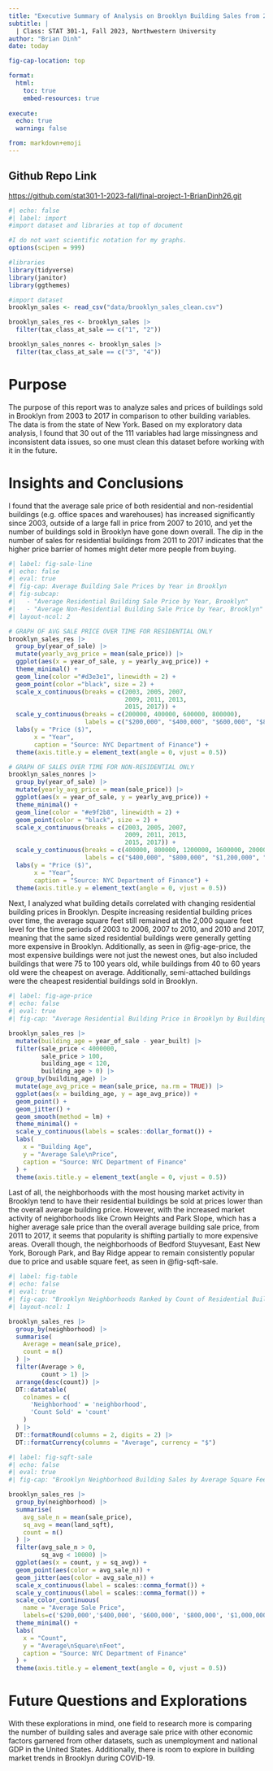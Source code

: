 ```yaml
---
title: "Executive Summary of Analysis on Brooklyn Building Sales from 2003 to 2017"
subtitle: |
  | Class: STAT 301-1, Fall 2023, Northwestern University
author: "Brian Dinh"
date: today

fig-cap-location: top

format:
  html:
    toc: true
    embed-resources: true
    
execute:
  echo: true
  warning: false

from: markdown+emoji 
---
```


::: {.callout-tip icon="false"}
## Github Repo Link

<https://github.com/stat301-1-2023-fall/final-project-1-BrianDinh26.git>
:::


```r
#| echo: false
#| label: import
#import dataset and libraries at top of document

#I do not want scientific notation for my graphs.
options(scipen = 999)

#libraries
library(tidyverse)
library(janitor)
library(ggthemes)

#import dataset
brooklyn_sales <- read_csv("data/brooklyn_sales_clean.csv")

brooklyn_sales_res <- brooklyn_sales |> 
  filter(tax_class_at_sale == c("1", "2"))

brooklyn_sales_nonres <- brooklyn_sales |> 
  filter(tax_class_at_sale == c("3", "4"))
```
# Purpose  
  The purpose of this report was to analyze sales and prices of buildings sold in Brooklyn from 2003 to 2017 in comparison to other building variables. The data is from the state of New York. Based on my exploratory data analysis, I found that 30 out of the 111 variables had large missingness and inconsistent data issues, so one must clean this dataset before working with it in the future.

# Insights and Conclusions
  I found that the average sale price of both residential and non-residential buildings (e.g. office spaces and warehouses) has increased significantly since 2003, outside of a large fall in price from 2007 to 2010, and yet the number of buildings sold in Brooklyn have gone down overall. The dip in the number of sales for residential buildings from 2011 to 2017 indicates that the higher price barrier of homes might deter more people from buying. 

```r
#| label: fig-sale-line
#| echo: false
#| eval: true
#| fig-cap: Average Building Sale Prices by Year in Brooklyn
#| fig-subcap:
#|   - "Average Residential Building Sale Price by Year, Brooklyn"
#|   - "Average Non-Residential Building Sale Price by Year, Brooklyn"
#| layout-ncol: 2

# GRAPH OF AVG SALE PRICE OVER TIME FOR RESIDENTIAL ONLY
brooklyn_sales_res |> 
  group_by(year_of_sale) |> 
  mutate(yearly_avg_price = mean(sale_price)) |> 
  ggplot(aes(x = year_of_sale, y = yearly_avg_price)) +
  theme_minimal() + 
  geom_line(color ="#d3e3e1", linewidth = 2) +
  geom_point(color ="black", size = 2) +
  scale_x_continuous(breaks = c(2003, 2005, 2007,
                                2009, 2011, 2013,
                                2015, 2017)) + 
  scale_y_continuous(breaks = c(200000, 400000, 600000, 800000),
                     labels = c("$200,000", "$400,000", "$600,000", "$800,000")) +
  labs(y = "Price ($)",
       x = "Year",
       caption = "Source: NYC Department of Finance") +
  theme(axis.title.y = element_text(angle = 0, vjust = 0.5))

# GRAPH OF SALES OVER TIME FOR NON-RESIDENTIAL ONLY
brooklyn_sales_nonres |> 
  group_by(year_of_sale) |> 
  mutate(yearly_avg_price = mean(sale_price)) |> 
  ggplot(aes(x = year_of_sale, y = yearly_avg_price)) +
  theme_minimal() +
  geom_line(color = "#e9f2b8", linewidth = 2) +
  geom_point(color = "black", size = 2) +
  scale_x_continuous(breaks = c(2003, 2005, 2007,
                                2009, 2011, 2013,
                                2015, 2017)) + 
  scale_y_continuous(breaks = c(400000, 800000, 1200000, 1600000, 2000000),
                     labels = c("$400,000", "$800,000", "$1,200,000", "$1,600,000", "2,000,000")) +
  labs(y = "Price ($)",
       x = "Year",
       caption = "Source: NYC Department of Finance") +
  theme(axis.title.y = element_text(angle = 0, vjust = 0.5))
```

  Next, I analyzed what building details correlated with changing residential building prices in Brooklyn. Despite increasing residential building prices over time, the average square feet still remained at the 2,000 square feet level for the time periods of 2003 to 2006, 2007 to 2010, and 2010 and 2017, meaning that the same sized residential buildings were generally getting more expensive in Brooklyn. Additionally, as seen in @fig-age-price, the most expensive buildings were not just the newest ones, but also included buildings that were 75 to 100 years old, while buildings from 40 to 60 years old were the cheapest on average. Additionally, semi-attached buildings were the cheapest residential buildings sold in Brooklyn.

```r
#| label: fig-age-price
#| echo: false
#| eval: true
#| fig-cap: "Average Residential Building Price in Brooklyn by Building Age"

brooklyn_sales_res |> 
  mutate(building_age = year_of_sale - year_built) |> 
  filter(sale_price < 4000000,
         sale_price > 100,
         building_age < 120,
         building_age > 0) |> 
  group_by(building_age) |> 
  mutate(age_avg_price = mean(sale_price, na.rm = TRUE)) |> 
  ggplot(aes(x = building_age, y = age_avg_price)) +
  geom_point() +
  geom_jitter() +
  geom_smooth(method = lm) +
  theme_minimal() +
  scale_y_continuous(labels = scales::dollar_format()) +
  labs(
    x = "Building Age",
    y = "Average Sale\nPrice",
    caption = "Source: NYC Department of Finance"
  ) +
  theme(axis.title.y = element_text(angle = 0, vjust = 0.5))
```


  Last of all, the neighborhoods with the most housing market activity in Brooklyn tend to have their residential buildings be sold at prices lower than the overall average building price. However, with the increased market activity of neighborhoods like Crown Heights and Park Slope, which has a higher average sale price than the overall average building sale price, from 2011 to 2017, it seems that popularity is shifting partially to more expensive areas. Overall though, the neighborhoods of Bedford Stuyvesant, East New York, Borough Park, and Bay Ridge appear to remain consistently popular due to price and usable square feet, as seen in @fig-sqft-sale.
```r
#| label: fig-table
#| echo: false
#| eval: true
#| fig-cap: "Brooklyn Neighborhoods Ranked by Count of Residential Buildings Sold, 2003-2017"
#| layout-ncol: 1

brooklyn_sales_res |> 
  group_by(neighborhood) |> 
  summarise(
    Average = mean(sale_price),
    count = n()
  ) |> 
  filter(Average > 0,
         count > 1) |> 
  arrange(desc(count)) |> 
  DT::datatable(
    colnames = c(
      'Neighborhood' = 'neighborhood',
      'Count Sold' = 'count'
    )
  ) |> 
  DT::formatRound(columns = 2, digits = 2) |> 
  DT::formatCurrency(columns = "Average", currency = "$")
```

```r
#| label: fig-sqft-sale
#| echo: false
#| eval: true
#| fig-cap: "Brooklyn Neighborhood Building Sales by Average Square Feet and Average Sale Price"

brooklyn_sales_res |> 
  group_by(neighborhood) |> 
  summarise(
    avg_sale_n = mean(sale_price),
    sq_avg = mean(land_sqft),
    count = n()
  ) |> 
  filter(avg_sale_n > 0,
         sq_avg < 10000) |> 
  ggplot(aes(x = count, y = sq_avg)) +
  geom_point(aes(color = avg_sale_n)) + 
  geom_jitter(aes(color = avg_sale_n)) +
  scale_x_continuous(label = scales::comma_format()) +
  scale_y_continuous(label = scales::comma_format()) +
  scale_color_continuous(
    name = "Average Sale Price",
    labels=c('$200,000','$400,000', '$600,000', '$800,000', '$1,000,000')) +
  theme_minimal() +
  labs(
    x = "Count",
    y = "Average\nSquare\nFeet",
    caption = "Source: NYC Department of Finance"
  ) +
  theme(axis.title.y = element_text(angle = 0, vjust = 0.5))
```

# Future Questions and Explorations
With these explorations in mind, one field to research more is comparing the number of building sales and average sale price with other economic factors garnered from other datasets, such as unemployment and national GDP in the United States. Additionally, there is room to explore in building market trends in Brooklyn during COVID-19.
